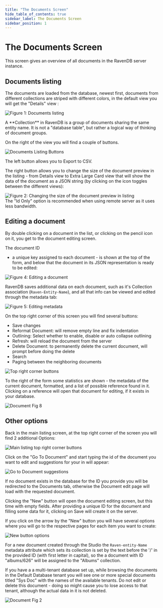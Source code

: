 ```yaml
---
title: "The Documents Screen"
hide_table_of_contents: true
sidebar_label: The Documents Screen
sidebar_position: 1
---
```



# The Documents Screen

This screen gives an overview of all documents in the RavenDB server instance.

## Documents listing

The documents are loaded from the database, newest first, documents from different collections are striped with different colors, in the default view you will get the "Details" view :

![Figure 1: Documents listing](./assets/studio_documents_1.PNG)

<Admonition type="info" title="">
A **Collection** in RavenDB is a group of documents sharing the same entity name. It is not a "database table", but rather a logical way of thinking of document groups.
</Admonition>

On the right of the view you will find a couple of buttons.

![Documents Listing Buttons](./assets/studio_base_11.PNG)

The left button allows you to Export to CSV.

The right button allows you to change the size of the document preview in the listing - from Details view to Extra Large Card view that will show the data of the document as a JSON string (by clicking on the icon toggles between the different views):

![Figure 2: Changing the size of the document preview in listing](./assets/studio_base_7.PNG)  
The "Id Only" option is recommended when using remote server as it uses less bandwidth.

## Editing a document
By double clicking on a document in the list, or clicking on the pencil icon on it, you get to the document editing screen.

The document ID

 - a unique key assigned to each document - is shown at the top of the form, and below that the document in its JSON representation is ready to be edited:

![Figure 4: Editing a document](./assets/studio_documents_4.PNG)

RavenDB saves additional data on each document, such as it's Collection association (`Raven-Entity-Name`), and all that info can be viewed and edited through the metadata tab:

![Figure 5: Editing metadata](./assets/studio_documents_7.PNG)

On the top right corner of this screen you will find several buttons:

- Save changes
- Reformat Document: will remove empty line and fix indentation
- Outlining: Select whether to enable, disable or auto collapse outlining
- Refresh: will reload the document from the server
- Delete Document: to permanently delete the current document, will prompt before doing the delete
- Search
- Paging between the neighboring documents

![Top right corner buttons](./assets/studio_documents_9.PNG)

To the right of the form some statistics are shown - the metadata of the current document, formatted, and a list of possible reference found in it. Clicking on a reference will open that document for editing, if it exists in your database.

![Document Fig 8](./assets/studio_documents_8.PNG)

## Other options

Back in the main listing screen, at the top right corner of the screen you will find 2 additional Options:  

![Main listing top right corner buttons](./assets/studio_base_5.PNG)

Click on the "Go To Document" and start typing the id of the document you want to edit and suggestions for your in will appear:

![Go to Document suggestions](./assets/studio_base_9.PNG)

If no document exists in the database for the ID you provide you will be redirected to the Documents tab, otherwise the Document edit page will load with the requested document.

Clicking the "New" button will open the document editing screen, but this time with empty fields. After providing a unique ID for the document and filling some data for it, clicking on Save will create it on the server.

If you click on the arrow by the "New" button you will have several options where you will go to the respective pages for each item you want to create:

![New button options](./assets/studio_base_10.PNG)

For a new document created through the Studio the `Raven-entity-Name` metadata attribute which sets its collection is set by the text before the '/' in the provided ID (with first letter in capital), so the a document with ID "albums/626" will be assigned to the "Albums" collection.

If you have a a multi-tenant database set up, while browsing the documents in the Default Database tenant you will see one or more special documents titled "Sys Doc" with the names of the available tenants. Do not edit or delete this document - doing so might cause you to lose access to that tenant, although the actual data in it is not deleted.

![Document Fig 2](./assets/studio_documents_2.PNG)
